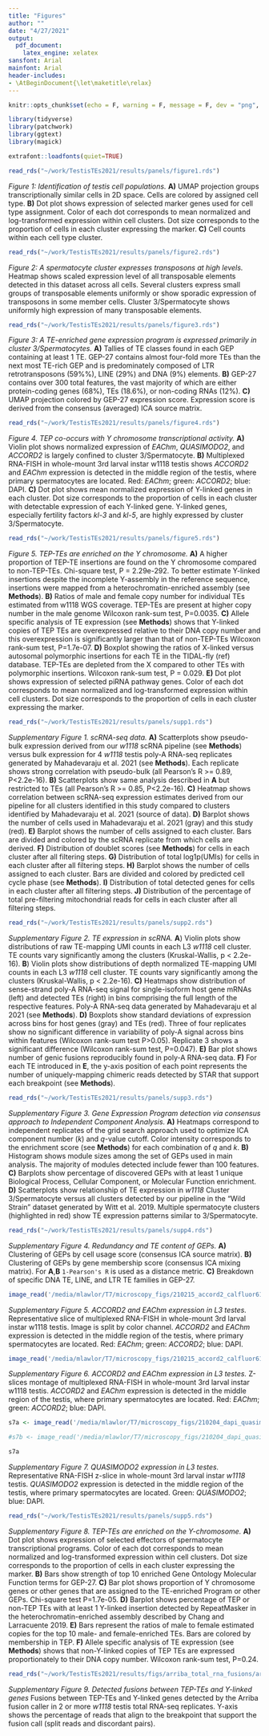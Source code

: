 ```yaml
---
title: "Figures"
author: ""
date: "4/27/2021"
output: 
  pdf_document:
    latex_engine: xelatex
sansfont: Arial
mainfont: Arial
header-includes:
- \AtBeginDocument{\let\maketitle\relax}
---
```


```r
knitr::opts_chunk$set(echo = F, warning = F, message = F, dev = "png", dpi = 200)
```

```r
library(tidyverse)
library(patchwork)
library(ggtext)
library(magick)

extrafont::loadfonts(quiet=TRUE)
```

\newpage

```r
read_rds("~/work/TestisTEs2021/results/panels/figure1.rds")
```

*Figure 1: Identification of testis cell populations.* **A)** UMAP projection groups transcriptionally similar cells in 2D space. Cells are colored by assigned cell type. **B)** Dot plot shows expression of selected marker genes used for cell type assignment. Color of each dot corresponds to mean normalized and log-transformed expression within cell clusters. Dot size corresponds to the proportion of cells in each cluster expressing the marker. **C)** Cell counts within each cell type cluster.

\newpage

```r
read_rds("~/work/TestisTEs2021/results/panels/figure2.rds")
```

*Figure 2: A spermatocyte cluster expresses transposons at high levels.* Heatmap shows scaled expression level of all transposable elements detected in this dataset across all cells. Several clusters express small groups of transposable elements uniformly or show sporadic expression of transposons in some member cells. Cluster 3/Spermatocyte shows uniformly high expression of many transposable elements. 

\newpage

```r
read_rds("~/work/TestisTEs2021/results/panels/figure3.rds")
```

*Figure 3: A TE-enriched gene expression program is expressed primarily in cluster 3/Spermatocytes.* **A)** Tallies of TE classes found in each GEP containing at least 1 TE. GEP-27 contains almost four-fold more TEs than the next most TE-rich GEP and is predominately composed of LTR retrotransposons (59%%), LINE (29%) and DNA (9%) elements. **B)** GEP-27 contains over 300 total features, the vast majority of which are either protein-coding genes (68%), TEs (18.6%), or non-coding RNAs (12%). **C)** UMAP projection colored by GEP-27 expression score. Expression score is derived from the consensus (averaged) ICA source matrix. 

\newpage

```r

read_rds("~/work/TestisTEs2021/results/panels/figure4.rds")
```

*Figure 4.  TEP co-occurs with Y chromosome transcriptional activity.* **A)** Violin plot shows normalized expression of *EAChm*, *QUASIMODO2*, and *ACCORD2* is largely confined to cluster 3/Spermatocyte.  **B)** Multiplexed RNA-FISH in whole-mount 3rd larval instar w1118 testis shows *ACCORD2* and *EAChm* expression is detected in the middle region of the testis, where primary spermatocytes are located. Red: *EAChm*; green: *ACCORD2*; blue: DAPI. **C)** Dot plot shows mean normalized expression of Y-linked genes in each cluster. Dot size corresponds to the proportion of cells in each cluster with detectable expression of each Y-linked gene. Y-linked genes, especially fertility factors *kl-3* and *kl-5*, are highly expressed by cluster 3/Spermatocyte.   

\newpage

```r
read_rds("~/work/TestisTEs2021/results/panels/figure5.rds")
```

*Figure 5. TEP-TEs are enriched on the Y chromosome.* **A)** A higher proportion of TEP-TE insertions are found on the Y chromosome compared to non-TEP-TEs. Chi-square test, P = 2.29e-292. To better estimate Y-linked insertions despite the incomplete Y-assembly in the reference sequence, insertions were mapped from a heterochromatin-enriched assembly (see **Methods**). **B)**  Ratios of male and female copy number for individual TEs estimated from w1118 WGS coverage. TEP-TEs are present at higher copy number in the male genome Wilcoxon rank-sum test, P=0.0035. **C)** Allele specific analysis of TE expression (see **Methods**) shows that Y-linked copies of TEP TEs are overexpressed relative to their DNA copy number and this overexpression is significantly larger than that of non-TEP-TEs Wilcoxon rank-sum test, P=1.7e-07.  **D)** Boxplot showing the ratios of X-linked versus autosomal polymorphic insertions for each TE in the TIDAL-fly (ref) database. TEP-TEs are depleted from the X compared to other TEs with polymorphic insertions. Wilcoxon rank-sum test, P = 0.029. **E)**  Dot plot shows expression of selected piRNA pathway genes. Color of each dot corresponds to mean normalized and log-transformed expression within cell clusters. Dot size corresponds to the proportion of cells in each cluster expressing the marker.

\newpage

```r
read_rds("~/work/TestisTEs2021/results/panels/supp1.rds")
```

\small

*Supplementary Figure 1. scRNA-seq data.* 
**A)** Scatterplots show pseudo-bulk expression derived from our *w1118* scRNA pipeline (see **Methods**) versus bulk expression for 4 *w1118* testis poly-A RNA-seq replicates generated by Mahadevaraju et al. 2021 (see **Methods**). Each replicate shows strong correlation with pseudo-bulk (all Pearson's R >= 0.89, P<2.2e-16). **B)** Scatterplots show same analysis described in **A** but restricted to TEs (all Pearson's R >= 0.85, P<2.2e-16). **C)** Heatmap shows correlation between scRNA-seq expression estimates derived from our pipeline for all clusters identified in this study compared to clusters identified by Mahadevaraju et al. 2021 (source of data). **D)** Barplot shows the number of cells used in Mahadevaraju et al. 2021 (gray) and this study (red). **E)** Barplot shows the number of cells assigned to each cluster. Bars are divided and colored by the scRNA replicate from which cells are derived. **F)** Distribution of doublet scores (see **Methods**) for cells in each cluster after all filtering steps. **G)** Distribution of total log1p(UMIs) for cells in each cluster after all filtering steps. **H)** Barplot shows the number of cells assigned to each cluster. Bars are divided and colored by predicted cell cycle phase (see **Methods**). **I)** Distribution of total detected genes for cells in each cluster after all filtering steps. **J)** Distribution of the percentage of total pre-filtering mitochondrial reads for cells in each cluster after all filtering steps.

\newpage

```r
read_rds("~/work/TestisTEs2021/results/panels/supp2.rds")
```

*Supplementary Figure 2. TE expression in scRNA.* **A**) Violin plots show distributions of raw TE-mapping UMI counts in each L3 *w1118* cell cluster. TE counts vary significantly among the clusters (Kruskal-Wallis, p < 2.2e-16). **B**) Violin plots show distributions of depth normalized TE-mapping UMI counts in each L3 *w1118* cell cluster. TE counts vary significantly among the clusters (Kruskal-Wallis, p < 2.2e-16). **C)** Heatmaps show distribution of sense-strand poly-A RNA-seq signal for single-isoform host gene mRNAs (left) and detected TEs (right) in bins comprising the full length of the respective features. Poly-A RNA-seq data generated by Mahadevaraju et al 2021 (see **Methods**). **D)** Boxplots show standard deviations of expression across bins for host genes (gray) and TEs (red). Three of four replicates show no significant difference in variability of poly-A signal across bins within features (Wilcoxon rank-sum test P>0.05). Replicate 3 shows a significant difference (Wilcoxon rank-sum test, P=0.047). **E)** Bar plot shows number of genic fusions reproducibly found in poly-A RNA-seq data. **F)** For each TE introduced in **E**, the y-axis position of each point represents the number of uniquely-mapping chimeric reads detected by STAR that support each breakpoint (see **Methods**). 

\newpage

```r
read_rds("~/work/TestisTEs2021/results/panels/supp3.rds")
```

*Supplementary Figure 3. Gene Expression Program detection via consensus approach to Independent Component Analysis.* 
**A)** Heatmaps correspond to independent replicates of the grid search approach used to optimize ICA component number (*k*) and *q*-value cutoff. Color intensity corresponds to the enrichment score (see **Methods**) for each combination of *q* and *k*. **B)** Histogram shows module sizes among the set of GEPs used in main analysis. The majority of modules detected include fewer than 100 features. **C)** Barplots show percentage of discovered GEPs with at least 1 unique Biological Process, Cellular Component, or Molecular Function enrichment. **D)** Scatterplots show relationship of TE expression in *w1118* Cluster 3/Spermatocyte versus all clusters detected by our pipeline in the "Wild Strain" dataset generated by Witt et al. 2019. Multiple spermatocyte clusters (highlighted in red) show TE expression patterns similar to 3/Spermatocyte.

\newpage

```r
read_rds("~/work/TestisTEs2021/results/panels/supp4.rds")
```

*Supplementary Figure 4. Redundancy and TE content of GEPs.* **A)** Clustering of GEPs by cell usage score (consensus ICA source matrix). **B)** Clustering of GEPs by gene membership score (consensus ICA mixing matrix). For **A**,**B** `1-Pearson's R` is used as a distance metric. **C)** Breakdown of specific DNA TE, LINE, and LTR TE families in GEP-27.


\newpage

```r
image_read('/media/mlawlor/T7/microscopy_figs/210215_accord2_calfluor610_eachm_quasar670_3p4.slices_1_1.split_channels.png',strip = T, density = 200) %>% image_ggplot()
```

*Supplementary Figure 5. _ACCORD2_ and _EAChm_ expression in L3 testes.*
Representative slice of multiplexed RNA-FISH in whole-mount 3rd larval instar w1118 testis. Image is split by color channel. *ACCORD2* and *EAChm* expression is detected in the middle region of the testis, where primary spermatocytes are located. Red: *EAChm*; green: *ACCORD2*; blue: DAPI. 

\newpage

```r
image_read('/media/mlawlor/T7/microscopy_figs/210215_accord2_calfluor610_eachm_quasar670_3p4.slices_1_30.montage.slices_1_30.montage.png',strip = T,density = 200) %>% image_ggplot()
```

*Supplementary Figure 6. _ACCORD2_ and _EAChm_ expression in L3 testes.* 
Z-slices montage of multiplexed RNA-FISH in whole-mount 3rd larval instar w1118 testis. *ACCORD2* and *EAChm* expression is detected in the middle region of the testis, where primary spermatocytes are located. Red: *EAChm*; green: *ACCORD2*; blue: DAPI. 

\newpage

```r
s7a <- image_read('/media/mlawlor/T7/microscopy_figs/210204_dapi_quasimodo2_calfluor61_eachm_quasar670p.slices_1_1.representative.png',strip = T,density = 200) %>% image_ggplot()

#s7b <- image_read('/media/mlawlor/T7/microscopy_figs/210204_dapi_quasimodo2_calfluor61_eachm_quasar670p.slices_1_22_x2.montage.png',strip = T,density = 200) %>% image_ggplot()

s7a

```

*Supplementary Figure 7. _QUASIMODO2_ expression in L3 testes.* 
Representative RNA-FISH z-slice in whole-mount 3rd larval instar *w1118* testis. *QUASIMODO2* expression is detected in the middle region of the testis, where primary spermatocytes are located. Green: *QUASIMODO2*; blue: DAPI. 

\newpage

```r
read_rds("~/work/TestisTEs2021/results/panels/supp5.rds")
```

*Supplementary Figure 8. TEP-TEs are enriched on the Y-chromosome.* 
**A)** Dot plot shows expression of selected effectors of spermatocyte transcriptional programs. Color of each dot corresponds to mean normalized and log-transformed expression within cell clusters. Dot size corresponds to the proportion of cells in each cluster expressing the marker. **B)** Bars show strength of top 10 enriched Gene Ontology Molecular Function terms for GEP-27. **C)** Bar plot shows proportion of Y chromosome genes or other genes that are assigned to the TE-enriched Program or other GEPs. Chi-square test P=1.7e-05. **D)** Barplot shows percentage of TEP or non-TEP TEs with at least 1 Y-linked insertion detected by RepeatMasker in the heterochromatin-enriched assembly described by Chang and Larracuente 2019. **E)** Bars represent the ratios of male to female estimated copies for the top 10 male- and female-enriched TEs. Bars are colored by membership in TEP. **F)** Allele specific analysis of TE expression (see **Methods**) shows that non-Y-linked copies of TEP TEs are expressed proportionately to their DNA copy number. Wilcoxon rank-sum test, P=0.24.

\newpage

```r
read_rds("~/work/TestisTEs2021/results/figs/arriba_total_rna_fusions/arriba_total_rna_fusions.ggp.rds")
```

*Supplementary Figure 9. Detected fusions between TEP-TEs and Y-linked genes* 
Fusions between TEP-TEs and Y-linked genes detected by the Arriba fusion caller in 2 or more *w1118* testis total RNA-seq replicates. Y-axis shows the percentage of reads that align to the breakpoint that support the fusion call (split reads and discordant pairs).


